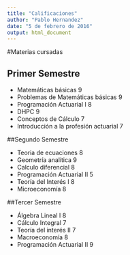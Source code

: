 ```yaml
---
title: "Calificaciones"
author: "Pablo Hernandez"
date: "5 de febrero de 2016"
output: html_document
---
```


#Materias cursadas

## Primer Semestre

* Matemáticas básicas 9
* Problemas de Matemáticas básicas 9
* Programación Actuarial I 8
* DHPC 9
* Conceptos de Cálculo 7
* Introducción a la profesión actuarial 7

##Segundo Semestre

* Teoria de ecuaciones 8
* Geometría analítica 9
* Calculo diferencial 8
* Programación Actuarial II 5
* Teoría del Interés I 8
* Microeconomía 8

##Tercer Semestre 

* Álgebra Lineal I 8
* Cálculo Integral 7
* Teoría del interés II 7
* Macroeconomía 8
* Programación Actuarial II 9
